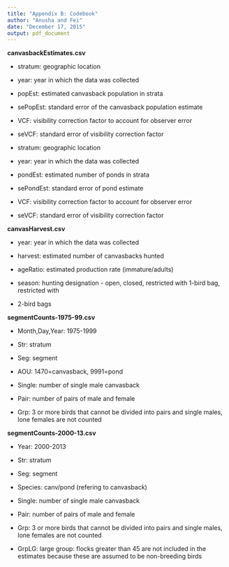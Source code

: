 ```yaml
---
title: "Appendix B: Codebook"
author: "Anusha and Fei"
date: "December 17, 2015"
output: pdf_document
---
```


$\textbf{canvasbackEstimates.csv}$

- stratum: geographic location  

- year: year in which the data was collected  

- popEst: estimated canvasback population in strata  

- sePopEst: standard error of the canvasback population estimate  

- VCF: visibility correction factor to account for observer error  

- seVCF: standard error of visibility correction factor  
  
\textbf{pondEstimates.csv}    

- stratum: geographic location  

- year: year in which the data was collected  

- pondEst: estimated number of ponds in strata   

- sePondEst: standard error of pond estimate  

- VCF: visibility correction factor to account for observer error  

- seVCF: standard error of visibility correction factor  
  
$\textbf{canvasHarvest.csv}$  

- year: year in which the data was collected  

- harvest: estimated number of canvasbacks hunted  

- ageRatio: estimated production rate (immature/adults)  

- season: hunting designation - open, closed, restricted with 1-bird bag, restricted with 

- 2-bird bags


$\textbf{segmentCounts-1975-99.csv}$

- Month,Day,Year: 1975-1999

- Str: stratum 

- Seg: segment 

- AOU: 1470=canvasback, 9991=pond

- Single: number of single male canvasback 

- Pair: number of pairs of male and female 

- Grp: 3 or more birds that cannot be divided into pairs and single males, lone females are not counted


$\textbf{segmentCounts-2000-13.csv}$

- Year: 2000-2013

- Str: stratum 

- Seg: segment 

- Species: canv/pond (refering to canvasback)

- Single: number of single male canvasback 

- Pair: number of pairs of male and female 

- Grp: 3 or more birds that cannot be divided into pairs and single males, lone females are not counted

- GrpLG: large group: flocks greater than 45 are not included in the estimates because these are assumed to be non-breeding birds